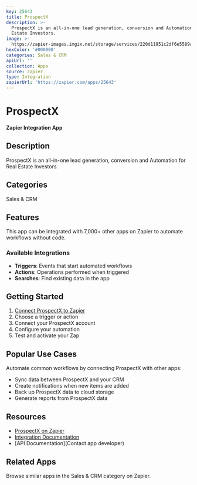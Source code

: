 ```yaml
---
key: 25643
title: ProspectX
description: >-
  ProspectX is an all-in-one lead generation, conversion and Automation for Real
  Estate Investors.
image: >-
  https://zapier-images.imgix.net/storage/services/220d11951c2df6e5589a7372e3334b24.jpeg?auto=format%2Ccompress&ixlib=python-3.0.0&q=50
hexColor: '#000000'
categories: Sales & CRM
apiUrl: ''
collection: Apps
source: zapier
type: Integration
zapierUrl: 'https://zapier.com/apps/25643'
---
```

# ProspectX

**Zapier Integration App**

## Description

ProspectX is an all-in-one lead generation, conversion and Automation for Real Estate Investors.

## Categories

Sales & CRM

## Features

This app can be integrated with 7,000+ other apps on Zapier to automate workflows without code.

### Available Integrations

- **Triggers**: Events that start automated workflows
- **Actions**: Operations performed when triggered
- **Searches**: Find existing data in the app

## Getting Started

1. [Connect ProspectX to Zapier](https://zapier.com/apps/25643)
2. Choose a trigger or action
3. Connect your ProspectX account
4. Configure your automation
5. Test and activate your Zap

## Popular Use Cases

Automate common workflows by connecting ProspectX with other apps:

- Sync data between ProspectX and your CRM
- Create notifications when new items are added
- Back up ProspectX data to cloud storage
- Generate reports from ProspectX data

## Resources

- [ProspectX on Zapier](https://zapier.com/apps/25643)
- [Integration Documentation](https://zapier.com/apps/25643/integrations)
- [API Documentation](Contact app developer)

## Related Apps

Browse similar apps in the Sales & CRM category on Zapier.
